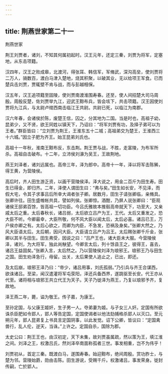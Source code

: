 ```yaml
---
---
---
```

title: 荆燕世家第二十一
---

荆燕世家

荆王刘贾者，诸刘，不知其何属初起时。汉王元年，还定三秦，刘贾为将军，定塞地，从东击项籍。

汉四年，汉王之败成皋，北渡河，得张耳、韩信军，军脩武，深沟高垒，使刘贾将二万人，骑数百，渡白马津入楚地，烧其积聚，以破其业，无以给项王军食。已而楚兵击刘贾，贾辄壁不肯与战，而与彭越相保。

汉五年，汉王追项籍至固陵，使刘贾南渡淮围寿春。还至，使人间招楚大司马周殷。周殷反楚，佐刘贾举九江，迎武王黥布兵，皆会垓下，共击项籍。汉王因使刘贾将九江兵，与太尉卢绾西南击临江王共尉。共尉已死，以临江为南郡。

汉六年春，会诸侯於陈，废楚王信，囚之，分其地为二国。当是时也，高祖子幼，昆弟少，又不贤，欲王同姓以镇天下，乃诏曰：“将军刘贾有功，及择子弟可以为王者。”群臣皆曰：“立刘贾为荆王，王淮东五十二城；高祖弟交为楚王，王淮西三十六城。”因立子肥为齐王。始王昆弟刘氏也。

高祖十一年秋，淮南王黥布反，东击荆。荆王贾与战，不胜，走富陵，为布军所杀。高祖自击破布。十二年，立沛侯刘濞为吴王，王故荆地。

燕王刘泽者，诸刘远属也。高帝三年，泽为郎中。高帝十一年，泽以将军击陈豨，得王黄，为营陵侯。

高后时，齐人田生游乏资，以画干营陵侯泽。泽大说之，用金二百斤为田生寿。田生已得金，即归齐。二年，泽使人谓田生曰：“弗与矣。”田生如长安，不见泽，而假大宅，令其子求事吕后所幸大谒者张子卿。居数月，田生子请张卿临，亲脩具。张卿许往。田生盛帷帐共具，譬如列侯。张卿惊。酒酣，乃屏人说张卿曰：“臣观诸侯王邸弟百馀，皆高祖一切功臣。今吕氏雅故本推毂高帝就天下，功至大，又亲戚太后之重。太后春秋长，诸吕弱，太后欲立吕产为王，王代。太后又重发之，恐大臣不听。今卿最幸，大臣所敬，何不风大臣以闻太后，太后必喜。诸吕已王，万户侯亦卿之有。太后心欲之，而卿为内臣，不急发，恐祸及身矣。”张卿大然之，乃风大臣语太后。太后朝，因问大臣。大臣请立吕产为吕王。太后赐张卿千斤金，张卿以其半与田生。田生弗受，因说之曰：“吕产王也，诸大臣未大服。今营陵侯泽，诸刘，为大将军，独此尚觖望。今卿言太后，列十馀县王之，彼得王，喜去，诸吕王益固矣。”张卿入言，太后然之。乃以营陵侯刘泽为琅邪王。琅邪王乃与田生之国。田生劝泽急行，毋留。出关，太后果使人追止之，已出，即还。

及太后崩，琅邪王泽乃曰：“帝少，诸吕用事，刘氏孤弱。”乃引兵与齐王合谋西，欲诛诸吕。至梁，闻汉遣灌将军屯荥阳，泽还兵备西界，遂跳驱至长安。代王亦从代至。诸将相与琅邪王共立代王为天子。天子乃徙泽为燕王，乃复以琅邪予齐，复故地。

泽王燕二年，薨，谥为敬王。传子嘉，为康王。

至孙定国，与父康王姬奸，生子男一人。夺弟妻为姬。与子女三人奸。定国有所欲诛杀臣肥如令郢人，郢人等告定国，定国使谒者以他法劾捕格杀郢人以灭口。至元朔元年，郢人昆弟复上书具言定国阴事，以此发觉。诏下公卿，皆议曰：“定国禽兽行，乱人伦，逆天，当诛。”上许之。定国自杀，国除为郡。

太史公曰：荆王王也，由汉初定，天下未集，故刘贾虽属疏，然以策为王，填江淮之间。刘泽之王，权激吕氏，然刘泽卒南面称孤者三世。事发相重，岂不为伟乎！

刘贾初从，首定三秦。既渡白马，遂围寿春。始迎黥布，绝间周殷。赏功胙士，与楚为邻。营陵始爵，勋由击陈。田生游说，受赐千斤。权激诸吕，事发荣身。徙封传嗣，亡於郢人。

